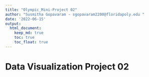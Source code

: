```yaml
---
title: "Olympic_Mini-Project 02"
author: "Susmitha Gopavaram - sgopavaram2200@floridapoly.edu "
date: '2022-06-15'
output: 
  html_document:
    keep_md: true
    toc: true
    toc_float: true
---
```


# Data Visualization Project 02

